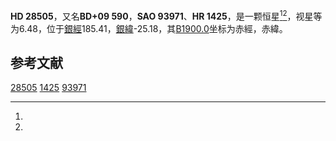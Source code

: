 {{Starbox begin
| name = HD 28505
}}
{{Starbox observe
| epoch = [[J2000.0|J2000.0]]
| constell = {{星座名待查}}<ref name=SIMBAD>{{cite web
 | url=http://simbad.u-strasbg.fr/simbad/sim-id?Ident=HR+1425
 | title =Pulsating variable Star
 | publisher=Centre de Données astronomiques de Strasbourg
 | work=SIMBAD
 | accessdate=2012-07-13}}</ref><ref name=DATA>{{cite web
 | url=http://vizier.u-strasbg.fr/viz-bin/VizieR-5?-out.add=.&-source=5050&-corr=PK=HR&-out.max=9999&HR=1425
 | title=VizieR Detailed Page
 | accessdate=2012-07-13
 | archive-date=2016-03-04
 | archive-url=https://web.archive.org/web/20160304221345/http://vizier.u-strasbg.fr/viz-bin/VizieR-5?-out.add=.&-source=5050&-corr=PK=HR&-out.max=9999&HR=1425
 | dead-url=no
 }}</ref>
| 星官 = 
| ra = {{RA|4|30|2.4}}<ref name=SIMBAD /><ref name=DATA />
| dec = {{DEC|+10|15|45}}<ref name=SIMBAD /><ref name=DATA />
| appmag_v = 6.48<ref name=SIMBAD /><ref name=DATA />
}}
{{Starbox character
| class = G8III<ref name=SIMBAD /><ref name=DATA />
| b-v = 1.03<ref name=SIMBAD /><ref name=DATA />
| u-b = 0.82<ref name=SIMBAD /><ref name=DATA />
| r-i = <ref name=SIMBAD /><ref name=DATA />
| variable = 
}}
{{Starbox astrometry
| radial_v = 0.82
| prop_mo_ra = -63
| parallax = 
| p_error = 
}}
{{Starbox catalog
| names =BD+09 590，[[SAO星表|SAO]] 93971，[[HD星表|HD]] 28505，[[HR星表|HR]] 1425}}
{{Starbox reference |Simbad=HR+1425}}
{{Starbox end}}

'''HD 28505'''，又名'''BD+09 590'''，'''SAO 93971'''、'''HR 1425'''，是一颗恒星<ref name=SIMBAD /><ref name=DATA />，视星等为6.48，位于[[銀道座標系|銀經]]185.41，[[銀道座標系|銀緯]]-25.18，其[[B1900.0|B1900.0]]坐标为赤經{{RA|4|24|33.1}}，赤緯{{DEC|+10|-25.18|43}}。

== 参考文献 ==
{{reflist}}

{{star-stub}}

[[Category:HD和HDE天體|28505]]
[[Category:HR天體|1425]]
[[Category:SAO天體|93971]]